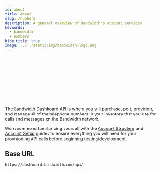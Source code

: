 ```yaml
---
id: about
title: About
slug: /numbers
description: A general overview of Bandwidth's account services
keywords:
  - bandwidth
  - numbers
hide_title: true
image: ../../static/img/bandwidth-logo.png
---
```



<Svg className='about-image' /> <br/>

The Bandwidth Dashboard API is where you will purchase, port, provision, and manage all of the telephone numbers in your inventory that you use for calls and messages on the Bandwidth network.

We recommend familiarizing yourself with the [Account Structure](./account/structure) and [Account Setup](./account/setup) guides to ensure everything you will need for your provisioning API calls before beginning testing/development.

## Base URL

`https://dashboard.bandwidth.com/api/`
